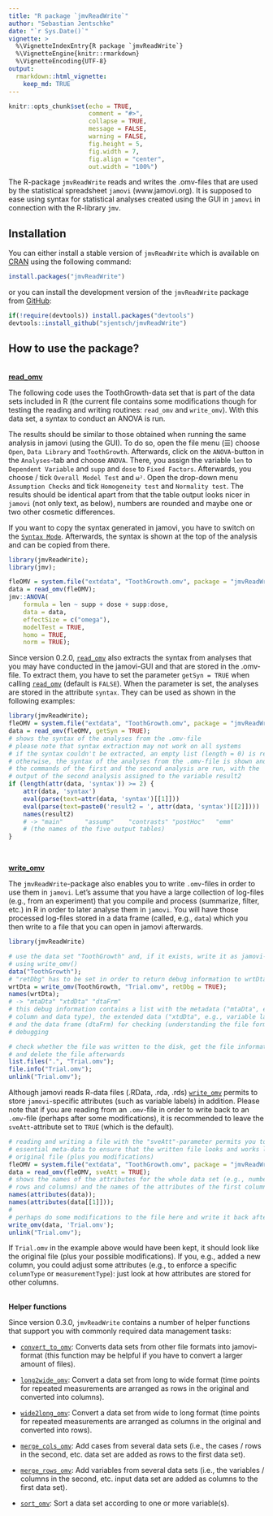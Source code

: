 ```yaml
---
title: "R package `jmvReadWrite`"
author: "Sebastian Jentschke"
date: "`r Sys.Date()`"
vignette: >
  %\VignetteIndexEntry{R package `jmvReadWrite`}
  %\VignetteEngine{knitr::rmarkdown}
  %\VignetteEncoding{UTF-8}
output:
  rmarkdown::html_vignette:
    keep_md: TRUE  
---
```


```r
knitr::opts_chunk$set(echo = TRUE,
                      comment = "#>",
                      collapse = TRUE,
                      message = FALSE,                      
                      warning = FALSE,
                      fig.height = 5,
                      fig.width = 7,
                      fig.align = "center",
                      out.width = "100%")
```


The R-package `jmvReadWrite` reads and writes the .omv-files that are used by
the statistical spreadsheet `jamovi` (www.jamovi.org). It is supposed to ease
using syntax for statistical analyses created using the GUI in `jamovi` in
connection with the R-library `jmv`.


## Installation

You can either install a stable version of `jmvReadWrite` which is available on
[CRAN](https://cran.r-project.org/package=jmvReadWrite) using the following command:

```r
install.packages("jmvReadWrite")
```

or you can install the development version of the `jmvReadWrite` package from
[GitHub](https://github.com/sjentsch/jmvReadWrite):

```r
if(!require(devtools)) install.packages("devtools")
devtools::install_github("sjentsch/jmvReadWrite")
```

 
## How to use the package?
<br />
[**read_omv**](reference/read_omv.html)

The following code uses the ToothGrowth-data set that is part of the data sets
included in R (the current file contains some modifications though for testing
the reading and writing routines: `read_omv` and `write_omv`). With this data
set, a syntax to conduct an ANOVA is run.

The results should be similar to those obtained when running the same analysis
in jamovi (using the GUI). To do so, open the file menu (☰) choose `Open`,
`Data Library` and `ToothGrowth`. Afterwards, click on the `ANOVA`-button in
the `Analyses`-tab and choose `ANOVA`. There, you assign the variable `len` to
`Dependent Variable` and `supp` and `dose` to `Fixed Factors`. Afterwards, you
choose / tick `Overall Model Test` and `ω²`. Open the drop-down menu
`Assumption Checks` and tick `Homogeneity test` and `Normality test`.
The results should be identical apart from that the table output looks nicer in
`jamovi` (not only text, as below), numbers are rounded and maybe one or two
other cosmetic differences.

If you want to copy the syntax generated in jamovi, you have to switch on the
[`Syntax Mode`](https://jamovi.readthedocs.io/en/latest/_pages/um_6_syntax_mode.html).
Afterwards, the syntax is shown at the top of the analysis and can be copied
from there.

```r
library(jmvReadWrite);
library(jmv);

fleOMV = system.file("extdata", "ToothGrowth.omv", package = "jmvReadWrite");
data = read_omv(fleOMV);
jmv::ANOVA(
    formula = len ~ supp + dose + supp:dose,
    data = data,
    effectSize = c("omega"),
    modelTest = TRUE,
    homo = TRUE,
    norm = TRUE);
```

Since version 0.2.0, [`read_omv`](reference/read_omv.html) also extracts the
syntax from analyses that you may have conducted in the jamovi-GUI and that are
stored in the .omv-file. To extract them, you have to set the parameter `getSyn
= TRUE` when calling [`read_omv`](reference/read_omv.html) (default is
`FALSE`). When the parameter is set, the analyses are stored in the attribute
`syntax`. They can be used as shown in the following examples:

```r
library(jmvReadWrite);
fleOMV = system.file("extdata", "ToothGrowth.omv", package = "jmvReadWrite");
data = read_omv(fleOMV, getSyn = TRUE);
# shows the syntax of the analyses from the .omv-file
# please note that syntax extraction may not work on all systems
# if the syntax couldn't be extracted, an empty list (length = 0) is returned,
# otherwise, the syntax of the analyses from the .omv-file is shown and  
# the commands of the first and the second analysis are run, with the
# output of the second analysis assigned to the variable result2
if (length(attr(data, 'syntax')) >= 2) {
    attr(data, 'syntax')
    eval(parse(text=attr(data, 'syntax')[[1]]))
    eval(parse(text=paste0('result2 = ', attr(data, 'syntax')[[2]])))
    names(result2)
    # -> "main"      "assump"    "contrasts" "postHoc"   "emm"
    # (the names of the five output tables)
}
```
<br/>

[**write_omv**](reference/write_omv.html)

The `jmvReadWrite`-package also enables you to write `.omv`-files in order to
use them in `jamovi`. Let's assume that you have a large collection of
log-files (e.g., from an experiment) that you compile and process (summarize,
filter, etc.) in R in order to later analyse them in `jamovi`. You will have
those processed log-files stored in a data frame (called, e.g., `data`) which
you then write to a file that you can open in jamovi afterwards.

```r
library(jmvReadWrite)

# use the data set "ToothGrowth" and, if it exists, write it as jamovi-file
# using write_omv()
data("ToothGrowth");
# "retDbg" has to be set in order to return debug information to wrtDta
wrtDta = write_omv(ToothGrowth, "Trial.omv", retDbg = TRUE);
names(wrtDta);
# -> "mtaDta" "xtdDta" "dtaFrm"
# this debug information contains a list with the metadata ("mtaDta", e.g.,
# column and data type), the extended data ("xtdDta", e.g., variable lables),
# and the data frame (dtaFrm) for checking (understanding the file format) and
# debugging

# check whether the file was written to the disk, get the file information (size, etc.)
# and delete the file afterwards
list.files(".", "Trial.omv");
file.info("Trial.omv");
unlink("Trial.omv");
```

Although jamovi reads R-data files (.RData, .rda, .rds)
[`write_omv`](reference/write_omv.html) permits to store `jamovi`-specific
attributes (such as variable labels) in addition. Please note that if you are
reading from an `.omv`-file in order to write back to an `.omv`-file (perhaps
after some modifications), it is recommended to leave the `sveAtt`-attribute
set to `TRUE` (which is the default).

```r
# reading and writing a file with the "sveAtt"-parameter permits you to keep
# essential meta-data to ensure that the written file looks and works like the
# original file (plus you modifications)
fleOMV = system.file("extdata", "ToothGrowth.omv", package = "jmvReadWrite");
data = read_omv(fleOMV, sveAtt = TRUE);
# shows the names of the attributes for the whole data set (e.g., number of
# rows and columns) and the names of the attributes of the first column
names(attributes(data));
names(attributes(data[[1]]));
#
# perhaps do some modifications to the file here and write it back afterwards
write_omv(data, 'Trial.omv');
unlink("Trial.omv");
```

If `Trial.omv` in the example above would have been kept, it should look like
the original file (plus your possible modifications). If you, e.g., added a new
column, you could adjust some attributes (e.g., to enforce a specific
`columnType` or `measurementType`): just look at how attributes are stored for
other columns.
<br /><br />

**Helper functions**

Since version 0.3.0, `jmvReadWrite` contains a number of helper functions that
support you with commonly required data management tasks:

* [`convert_to_omv`](reference/convert_to_omv.html): Converts data sets from
  other file formats into jamovi-format (this function may be helpful if you
  have to convert a larger amount of files).

* [`long2wide_omv`](reference/long2wide_omv.html): Convert a data set from
  long to wide format (time points for repeated measurements are arranged as
  rows in the original and converted into columns).

* [`wide2long_omv`](reference/wide2long_omv.html): Convert a data set from
  wide to long format (time points for repeated measurements are arranged as
  columns in the original and converted into rows).

* [`merge_cols_omv`](reference/merge_cols_omv.html): Add cases from several
  data sets (i.e., the cases / rows in the second, etc. data set are added as
  rows to the first data set).

* [`merge_rows_omv`](reference/merge_rows_omv.html): Add variables from
  several data sets (i.e., the variables / columns in the second, etc. input
  data set are added as columns to the first data set).

* [`sort_omv`](reference/sort_omv.html): Sort a data set according to one
  or more variable(s).
